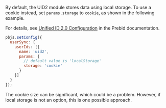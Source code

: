<!-- GWH same section in integration-prebid.md, integration-prebid-client-side.md, integration-prebid-server-side.md. integration-javascript.md is different -->

By default, the UID2 module stores data using local storage. To use a cookie instead, set `params.storage` to `cookie`, as shown in the following example.

For details, see [Unified ID 2.0 Configuration](https://docs.prebid.org/dev-docs/modules/userid-submodules/unified2.html#unified-id-20-configuration) in the Prebid documentation.

```js
pbjs.setConfig({ 
  userSync: { 
    userIds: [{ 
      name: 'uid2', 
      params: { 
        // default value is 'localStorage' 
        storage: 'cookie'   
      } 
    }] 
  } 
}); 
```
The cookie size can be significant, which could be a problem. However, if local storage is not an option, this is one possible approach.
